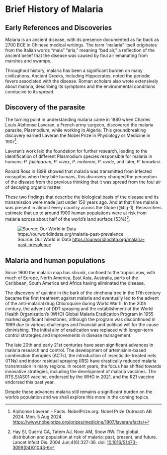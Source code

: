 # Brief History of Malaria

## Early References and Discoveries

Malaria is an ancient disease, with its presence documented as far back as 2700 BCE in Chinese medical writings. The term "malaria" itself originates from the Italian words "mala" "aria," meaning "bad air," a reflection of the ancient belief that the disease was caused by foul air emanating from marshes and swamps.

Throughout history, malaria has been a significant burden on many civilizations. Ancient Greeks, including Hippocrates, noted the periodic fevers associated with the disease. Roman scholars also wrote extensively about malaria, describing its symptoms and the environmental conditions conducive to its spread.

## Discovery of the parasite

The turning point in understanding malaria came in 1880 when Charles Louis Alphonse Laveran, a French army surgeon, discovered the malaria parasite, Plasmodium, while working in Algeria. This groundbreaking discovery earned Laveran the Nobel Prize in Physiology or Medicine in 1907[^topic1a-history-malaria-1].

[^topic1a-history-malaria-1]: Alphonse Laveran -- Facts. NobelPrize.org. Nobel Prize Outreach AB 2024. Mon. 5 Aug 2024. <https://www.nobelprize.org/prizes/medicine/1907/laveran/facts/>

Laveran's work laid the foundation for further research, leading to the identification of different Plasmodium species responsible for malaria in humans: *P. falciparum*, *P. vivax*, *P. malariae*, *P. ovale*, and later, *P. knowlesi*.

Ronald Ross in 1898 showed that malaria was transmitted from infected mosquitos when they bite humans, this discovery changed the perception of the disease from the previous thinking that it was spread from the foul air of decaying organic matter.

These two findings that describe the biological basis of the disease and its transmission were made just under 150 years ago. And at that time malaria was present in almost every country across the Globe (@fig-1). Researchers estimate that up to around 1900 human populations were at risk from malaria across about half of the world's land surface (53%)[^topic1a-history-malaria-2].

[^topic1a-history-malaria-2]: Hay SI, Guerra CA, Tatem AJ, Noor AM, Snow RW. The global distribution and population at risk of malaria: past, present, and future. Lancet Infect Dis. 2004 Jun;4(6):327-36. doi: [10.1016/S1473-3099(04)01043-6](https://doi.org/10.1016/S1473-3099(04)01043-6)

![Source: Our World in Data <https://ourworldindata.org/malaria-past-prevalence>](figures/Previous-prevalence-of-malaria-world-map_3105.png){#fig-1}

## Malaria and human populations

Since 1900 the malaria map has shrunk, confined to the tropics now, with much of Europe, North America, East Asia, Australia, parts of the Caribbean, South America and Africa having eliminated the disease.

The discovery of quinine in the bark of the cinchona tree in the 17th century became the first treatment against malaria and eventually led to the advent of the anti-malarial drug Chloroquine during World War II. In the 20th century, the advent of DDT spraying and the establishment of the World Health Organization's (WHO) Global Malaria Eradication Program in 1955 marked significant milestones, although the program was discontinued in 1969 due to various challenges and financial and political will for the cause diminishing. The initial aim of eradication was replaced with longer-term control strategies and improvements in disease management.

The late 20th and early 21st centuries have seen significant advances in malaria research and control. The development of artemisinin-based combination therapies (ACTs), the introduction of insecticide-treated nets (ITNs) and indoor residual spraying (IRS) have drastically reduced malaria transmission in many regions. In recent years, the focus has shifted towards innovative strategies, including the development of malaria vaccines. The RTS,S/AS01 vaccine, endorsed by the WHO in 2021, and the R21 vaccine endorsed this past year.

Despite these advances malaria still remains a significant burden on the worlds population and we shall explore this more in the coming topics.
